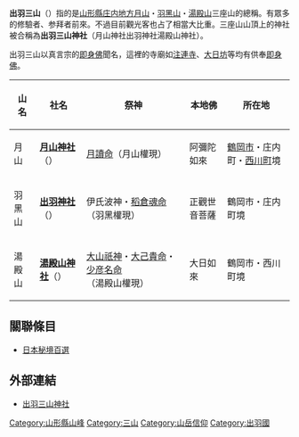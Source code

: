 '''出羽三山'''（{{lang|ja|でわさんざん}}）指的是[[山形縣|山形縣]][[庄内地方|庄内地方]][[月山|月山]]・[[羽黑山|羽黑山]]・[[湯殿山|湯殿山]]三座山的總稱。有眾多的修驗者、参拜者前來。不過目前觀光客也占了相當大比重。三座山山頂上的神社被合稱為'''出羽三山神社'''（月山神社出羽神社湯殿山神社）。

出羽三山以真言宗的[[即身佛|即身佛]]聞名，這裡的寺廟如[[注連寺|注連寺]]、[[大日坊|大日坊]]等均有供奉[[即身佛|即身佛]]。

{| class="wikitable"
!山名!!社名!!祭神!!本地佛!!所在地
|-
|月山||'''[[月山神社|月山神社]]'''（{{lang|ja|がっさんじんじゃ}}）||[[月讀命|月讀命]]（月山權現）||阿彌陀如來||[[鶴岡市|鶴岡市]]・庄内町・[[西川町|西川町]]境
|-
|羽黑山||'''[[出羽神社|出羽神社]]'''（{{lang|ja|いではじんじゃ}}）||伊氏波神・[[稻倉魂命|稻倉魂命]]（羽黑權現）||正觀世音菩薩||鶴岡市・庄内町境
|-
|湯殿山||'''[[湯殿山神社|湯殿山神社]]'''（{{lang|ja|ゆどのさんじんじゃ}}）||[[大山祇神|大山祇神]]・[[大己貴命|大己貴命]]・[[少彦名命|少彦名命]]（湯殿山權現）||大日如來||鶴岡市・西川町境
|}

==關聯條目==
*[[日本秘境百選|日本秘境百選]]
==外部連結==
*[http://www.dewasanzan.jp/ 出羽三山神社] {{Wayback|url=http://www.dewasanzan.jp/ |date=20201129123350 }}

{{Authority control}}
{{japan-geo-stub}}

{{DEFAULTSORT:てわさんさん}}
[[Category:山形縣山峰|Category:山形縣山峰]]
[[Category:三山|Category:三山]]
[[Category:山岳信仰|Category:山岳信仰]]
[[Category:出羽國|Category:出羽國]]